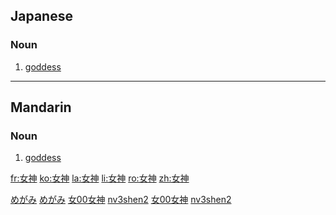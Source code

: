 ==Japanese==                                          
{{ja-kanjitab|女|神}}
===Noun===
{{ja-noun|k|hira=めがみ|rom=megami|hidx=めがみ}}

# [[goddess]]
[[Category:ja:God|めがみ]]
[[Category:ja:Religion|めがみ]]

----

==Mandarin==
{{zh-hanzi|[[女]][[神]]}}

===Noun===
{{cmn-noun|ts|pin=nǚshén|pint=nv3shen2|rs=女00}}

# [[goddess]]

[[Category:zh-tw:Religion|女00女神]]
[[Category:zh-cn:Religion|nv3shen2]]
[[Category:zh-tw:God|女00女神]]
[[Category:zh-cn:God|nv3shen2]]

[[fr:女神]]
[[ko:女神]]
[[la:女神]]
[[li:女神]]
[[ro:女神]]
[[zh:女神]]